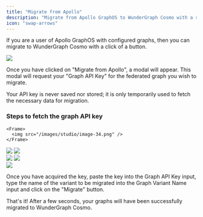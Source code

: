 ---
title: "Migrate from Apollo"
description: "Migrate from Apollo GraphOS to WunderGraph Cosmo with a single click"
icon: "swap-arrows"
---

If you are a user of Apollo GraphOS with configured graphs, then you can migrate to WunderGraph Cosmo with a click of a button.

<Frame caption="Migrate from Apollo button">
  <img src="/images/studio/image-33.png" />
</Frame>

Once you have clicked on "Migrate from Apollo", a modal will appear. This modal will request your "Graph API Key" for the federated graph you wish to migrate.

<Info>
  Your API key is never saved nor stored; it is only temporarily used to fetch the necessary data for migration.
</Info>

### Steps to fetch the graph API key
<Steps>
  <Step title="Navigate to Apollo GraphOS Studio"/>
  <Step title="Select the graph that has to be migrated">

    <Frame>
      <img src="/images/studio/image-34.png" />
    </Frame>
  </Step>

  <Step title="Navigate to the settings page of the graph">
    <Frame>
      <img src="/images/studio/image-35.png" />
    </Frame>
  </Step>

  <Step title="Navigate to the 'This Graph' tab and click on API Keys">
    <Frame>
      <img src="/images/studio/image-36.png" />
    </Frame>
<br/>
    <Frame>
      <img src="/images/studio/image-37.png" />
    </Frame>
  </Step>


  <Step title="Create a new key and copy">
    <Frame>
      <img src="/images/studio/image-38.png" />
    </Frame>
<br/>
    <Frame caption="Migrate from Apollo modal">
      <img src="/images/studio/image-39.png" />
    </Frame>
  </Step>
</Steps>

Once you have acquired the key, paste the key into the Graph API Key input, type the name of the variant to be migrated into the Graph Variant Name input and click on the "Migrate" button.

That's it! After a few seconds, your graphs will have been successfully migrated to WunderGraph Cosmo.

